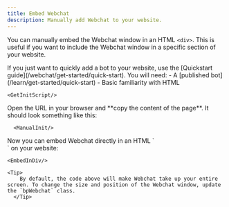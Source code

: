 ```yaml
---
title: Embed Webchat
description: Manually add Webchat to your website.
---
```



You can manually embed the Webchat window in an HTML `<div>`. This is useful if you want to include the Webchat window in a specific section of your website.

<Note>
  If you just want to quickly add a bot to your website, use the [Quickstart guide](/webchat/get-started/quick-start). 
</Note>

<Info>
  You will need:
  - A [published bot](/learn/get-started/quick-start)
  - Basic familiarity with HTML
</Info>

<Steps titleSize="h2">

  <Step title="Get your embed code">

    <GetInitScript/>

  </Step>

  <Step title="Copy the script URL">
      Open the URL in your browser and **copy the content of the page**. It should look something like this:

      <ManualInit/>

  </Step>

  <Step title="Add Webchat to an HTML div">
    Now you can embed Webchat directly in an HTML `<div>` on your website:

    <EmbedInDiv/>

    <Tip>
        By default, the code above will make Webchat take up your entire screen. To change the size and position of the Webchat window, update the `bpWebchat` class.
      </Tip>

  </Step>
  
</Steps>